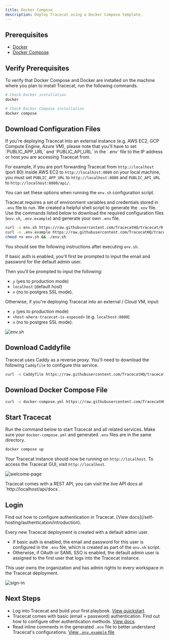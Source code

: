 ```yaml
---
title: Docker Compose
description: Deploy Tracecat using a Docker Compose template.
---
```


## Prerequisites

- [Docker](https://docs.docker.com/engine/install/)
- [Docker Compose](https://docs.docker.com/compose/install/)

## Verify Prerequisites

To verify that Docker Compose and Docker are installed on the machine where you plan to install Tracecat, run the following commands.

```bash
# Check Docker installation
docker

# Check Docker Compose installation
docker compose
```

## Download Configuration Files

<Note>
  If you're deploying Tracecat into an external instance (e.g. AWS EC2, GCP Compute Engine, Azure VM),
  please note that you'll have to set `PUBLIC_APP_URL` and `PUBLIC_API_URL` in the `.env` file
  to the IP address or host you are accessing Tracecat from.

  For example, if you are port forwarding Tracecat from `http://localhost` (port 80) inside AWS EC2
  to `http://localhost:8080` on your local machine, you must set `PUBLIC_APP_URL` to `http://localhost:8080`
  and `PUBLIC_API_URL` to `http://localhost:8080/api/`.

  You can set these options when running the `env.sh` configuration script.
</Note>

Tracecat requires a set of environment variables and credentials stored in `.env` file to run.
We created a helpful shell script to generate the `.env` file.
Use the commands listed below to download the required configuration files
(`env.sh`, `.env.example`) and generate your own `.env` file.

```bash
curl -o env.sh https://raw.githubusercontent.com/TracecatHQ/tracecat/0.13.1/env.sh
curl -o .env.example https://raw.githubusercontent.com/TracecatHQ/tracecat/0.13.1/.env.example
chmod +x env.sh && ./env.sh
```

You should see the following instructions after executing `env.sh`.

<Info>
  If basic auth is enabled, you'll first be prompted to input the email and password for the default admin user.

  Then you'll be prompted to input the following:
  - `y` (yes to production mode)
  - `localhost` (default host)
  - `n` (no to postgres SSL mode).

  Otherwise, if you're deploying Tracecat into an external / Cloud VM, input:
  - `y` (yes to production mode)
  - `<host-where-tracecat-is-exposed>` (e.g. `localhost:8080`)
  - `n` (no to postgres SSL mode).
</Info>

![env.sh](/img/self-hosting/env-script.png)

## Download Caddyfile

Tracecat uses Caddy as a reverse proxy.
You'll need to download the following `Caddyfile` to configure this service.

```bash
curl -o Caddyfile https://raw.githubusercontent.com/TracecatHQ/tracecat/0.13.1/Caddyfile
```

## Download Docker Compose File

```bash
curl -o docker-compose.yml https://raw.githubusercontent.com/TracecatHQ/tracecat/0.13.1/docker-compose.yml
```

## Start Tracecat

Run the command below to start Tracecat and all related services.
Make sure your `docker-compose.yml` and generated `.env` files are in the same directory.

```bash
docker compose up
```

Your Tracecat instance should now be running on `http://localhost`.
To access the Tracecat GUI, visit `http://localhost`.

![welcome-page](/img/self-hosting/welcome-page.png)

<Tip>
  Tracecat comes with a REST API, you can visit the live API docs at
  `http://localhost/api/docs`.
</Tip>

## Login

<Note>
  Find out how to configure authentication in Tracecat. [View docs](/self-hosting/authentication/introduction).
</Note>

Every new Tracecat deployment is created with a default admin user.

- If basic auth is enabled, the email and password for this user is configured in the `.env` file, which is created as part of the `env.sh` script.
- Otherwise, if OAuth or SAML SSO is enabled, the default admin user is assigned to the first user that logs into the Tracecat instance.

This user owns the organization and has admin rights to every workspace in the Tracecat deployment.

![sign-in](/img/self-hosting/sign-in.png)

## Next Steps

- Log into Tracecat and build your first playbook. [View quickstart](/quickstart).
- Tracecat comes with basic (email + password) authentication. Find out how to configure other authentication methods. [View docs](/self-hosting/authentication/introduction).
- Read inline comments in the generated `.env` file to better understand Tracecat's configurations. [View `.env.example` file](https://raw.githubusercontent.com/TracecatHQ/tracecat/0.13.1/.env.example)
